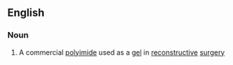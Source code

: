 ==English==

===Noun===
{{en-noun}}

# A commercial [[polyimide]] used as a [[gel]] in [[reconstructive]] [[surgery]]